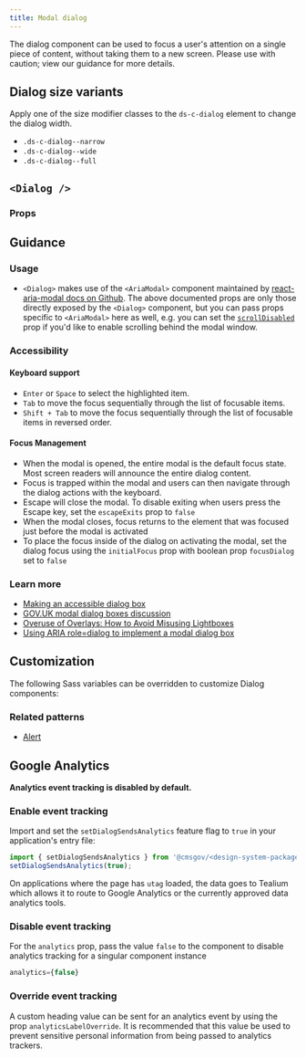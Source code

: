 ```yaml
---
title: Modal dialog
---
```



The dialog component can be used to focus a user's attention on a single piece of content, without taking them to a new screen. Please use with caution; view our guidance for more details.

## Dialog size variants

Apply one of the size modifier classes to the `ds-c-dialog` element to change the dialog width.

- `.ds-c-dialog--narrow`
- `.ds-c-dialog--wide`
- `.ds-c-dialog--full`

## `<Dialog />`

<StorybookExample
  componentName="dialog"
  sourceFilePath="components/Dialog/Dialog.tsx"
  storyId="components-dialog--dialog-example"
  minHeight={400}
/>

### Props

<PropTable componentName="Dialog" />

## Guidance

### Usage

- `<Dialog>` makes use of the `<AriaModal>` component maintained by [react-aria-modal docs on Github](https://github.com/davidtheclark/react-aria-modal). The above documented props are only those directly exposed by the `<Dialog>` component, but you can pass props specific to `<AriaModal>` here as well, e.g. you can set the [`scrollDisabled`](https://github.com/davidtheclark/react-aria-modal#scrolldisabled) prop if you'd like to enable scrolling behind the modal window.

### Accessibility

#### Keyboard support

- `Enter` or `Space` to select the highlighted item.
- `Tab` to move the focus sequentially through the list of focusable items.
- `Shift + Tab` to move the focus sequentially through the list of focusable items in reversed order.

#### Focus Management

- When the modal is opened, the entire modal is the default focus state. Most screen readers will announce the entire dialog content.
- Focus is trapped within the modal and users can then navigate through the dialog actions with the keyboard.
- Escape will close the modal. To disable exiting when users press the Escape key, set the `escapeExits` prop to `false`
- When the modal closes, focus returns to the element that was focused just before the modal is activated
- To place the focus inside of the dialog on activating the modal, set the dialog focus using the `initialFocus` prop with boolean prop `focusDialog` set to `false`

### Learn more

- [Making an accessible dialog box](https://www.nczonline.net/blog/2013/02/12/making-an-accessible-dialog-box/)
- [GOV.UK modal dialog boxes discussion](https://paper.dropbox.com/doc/Modal-dialog-boxes-jbsTPoITg37IIc6ybjetM)
- [Overuse of Overlays: How to Avoid Misusing Lightboxes](https://www.nngroup.com/articles/overuse-of-overlays/)
- [Using ARIA role=dialog to implement a modal dialog box](https://www.w3.org/WAI/GL/wiki/Using_ARIA_role%3Ddialog_to_implement_a_modal_dialog_box)

## Customization

The following Sass variables can be overridden to customize Dialog components:

<ComponentThemeOptions
  theme="core"
  componentname="dialog"
/>

### Related patterns

- [Alert](/components/alert/)

## Google Analytics

**Analytics event tracking is disabled by default.**

### Enable event tracking

Import and set the `setDialogSendsAnalytics` feature flag to `true` in your application's entry file:

```js
import { setDialogSendsAnalytics } from '@cmsgov/<design-system-package>';
setDialogSendsAnalytics(true);
```

On applications where the page has `utag` loaded, the data goes to Tealium which allows it to route to Google Analytics or the currently approved data analytics tools.

### Disable event tracking

For the `analytics` prop, pass the value `false` to the component to disable analytics tracking for a singular component instance

```js
analytics={false}
```

### Override event tracking

A custom heading value can be sent for an analytics event by using the prop `analyticsLabelOverride`. It is recommended that this value be used to prevent sensitive personal information from being passed to analytics trackers.
